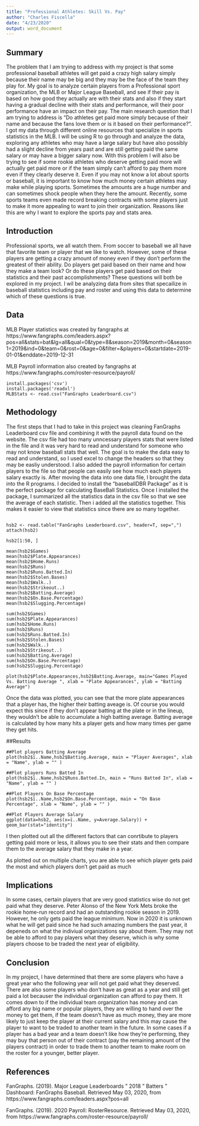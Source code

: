 ---
title: "Professional Athletes: Skill Vs. Pay"
author: "Charles Fiscella"
date: "4/23/2020"
output: word_document
---

## Summary 

The problem that I am trying to address with my project is that some professional baseball athletes will get paid a crazy high salary simply because their name may be big and they may be the face of the team they play for. My goal is to analyze certain players from a Professional sport organization, the MLB or Major League Baseball, and see if their pay is based on how good they actually are with their stats and also if they start having a gradual decline with their stats and performance, will their poor performance have an impact on their pay. The main research question that I am trying to address is "Do athletes get paid more simply because of their name and because the fans love them or is it based on their performance?". I got my data through different online resources that specialize in sports statistics in the MLB. I will be using R to go through and analyze the data, exploring any athletes who may have a large salary but have also possibly had a slight decline from years past and are still getting paid the same salary or may have a bigger salary now. With this problem I will also be trying to see if some rookie athletes who deserve getting paid more will actually get paid more or if the team simply can't afford to pay them more even if they clearly deserve it. Even if you may not know a lot about sports or baseball, it is important to know how much money certain athletes may make while playing sports. Sometimes the amounts are a huge number and can sometimes shock people when they here the amount. Recently, some sports teams even made record breaking contracts with some players just to make it more appealing to want to join their organization. Reasons like this are why I want to explore the sports pay and stats area. 

## Introduction

Professional sports, we all watch them. From soccer to baseball we all have that favorite team or player that we like to watch. However, some of these players are getting a crazy amount of money even if they don't perform the greatest of their ability. Do players get paid based on their name and how they make a team look? Or do these players get paid based on their statistics and their past accomplishments? These questions will both be explored in my project. I wil be analyzing data from sites that specailize in baseball statistics including pay and roster and using this data to determine which of these questions is true.

## Data

MLB Player statistics was created by fangraphs at https://www.fangraphs.com/leaders.aspx?pos=all&stats=bat&lg=all&qual=0&type=8&season=2019&month=0&season1=2019&ind=0&team=0&rost=0&age=0&filter=&players=0&startdate=2019-01-01&enddate=2019-12-31

MLB Payroll information also created by fangraphs at https://www.fangraphs.com/roster-resource/payroll/

```
install.packages('csv')
install.packages('readxl')
MLBStats <- read.csv("FanGraphs Leaderboard.csv")
```



## Methodology 

The first steps that I had to take in this project was cleaning FanGraphs Leaderboard csv file and combining it with the payroll data found on the website. The csv file had too many unncessary players stats that were listed in the file and it was very hard to read and understand for someone who may not know baseball stats that well. The goal is to make the data easy to read and understand, so I used excel to change the headers so that they may be easliy understood. I also added the payroll information for certain players to the file so that people can easily see how much each players salary exactly is. After moving the data into one data file, I brought the data into the R programs. I decided to install the "baseballDBR Package" as it is the perfect package for calculating BaseBall Statistics. Once I installed the package, I summarized all the statistics data in the csv file so that we see the average of each statistic. Then i added all the statistics together. This makes it easier to view that statistics since there are so many together. 

```

hsb2 <- read.table("FanGraphs Leaderboard.csv", header=T, sep=",")
attach(hsb2)

hsb2[1:50, ]

mean(hsb2$Games)
mean(hsb2$Plate.Appearances)
mean(hsb2$Home.Runs)
mean(hsb2$Runs)
mean(hsb2$Runs.Batted.In)
mean(hsb2$Stolen.Bases)
mean(hsb2$Walk..)
mean(hsb2$Strikeout..)
mean(hsb2$Batting.Average)
mean(hsb2$On.Base.Percentage)
mean(hsb2$Slugging.Percentage)

sum(hsb2$Games)
sum(hsb2$Plate.Appearances)
sum(hsb2$Home.Runs)
sum(hsb2$Runs)
sum(hsb2$Runs.Batted.In)
sum(hsb2$Stolen.Bases)
sum(hsb2$Walk..)
sum(hsb2$Strikeout..)
sum(hsb2$Batting.Average)
sum(hsb2$On.Base.Percentage)
sum(hsb2$Slugging.Percentage)

```
```
plot(hsb2$Plate.Appearances,hsb2$Batting.Average, main="Games Played Vs. Batting Average ", xlab = "Plate Appearances", ylab = "Batting Average") 

```

Once the data was plotted, you can see that the more plate appearances that a player has, the higher their batting aveage is. Of course you would expect this since if they don't appear batting at the plate or in the lineup, they wouldn't be able to accumulate a high batting average. Batting average is calculated by how many hits a player gets and how many times per game they get hits. 

##Results

```
##Plot players Batting Average 
plot(hsb2$ï..Name,hsb2$Batting.Average, main = "Player Averages", xlab = "Name", ylab = "" )

##Plot players Runs Batted In
plot(hsb2$ï..Name,hsb2$Runs.Batted.In, main = "Runs Batted In", xlab = "Name", ylab = "" )

##Plot Players On Base Percentage
plot(hsb2$ï..Name,hsb2$On.Base.Percentage, main = "On Base Percentage", xlab = "Name", ylab = "" )

##Plot Players Average Salary
ggplot(data=hsb2, aes(x=ï..Name, y=Average.Salary)) + geom_bar(stat="identity")

```
I then plotted out all the different factors that can conrtibute to players getting paid more or less, it allows you to see their stats and then compare them to the average salary that they make in a year. 


As plotted out on multiple charts, you are able to see which player gets paid the most and which players don't get paid as much

## Implications 

In some cases, certain players that are very good statistics wise do not get paid what they deserve. Peter Alonso of the New York Mets broke the rookie home-run record and had an outstanding rookie season in 2019. However, he only gets paid the league minimum. Now in 2020 it is unknown what he will get paid since he had such amazing numbers the past year, it depeneds on what the indiviual organizations say about them. They may not be able to afford to pay players what they deserve, which is why some players choose to be traded the next year of eligibility. 

## Conclusion

In my project, I have determined that there are some players who have a great year who the following year will not get paid what they deserved. There are also some players who don't have as great as a year and still get paid a lot becauser the individual organization can afford to pay them. It comes down to if the individual team organization has money and can afford any big name or popular players, they are willing to hand over the money to get them, if the team doesn't have as much money, they are more likely to just keep the player at their current salary and this may cause the player to want to be traded to another team in the future. In some cases if a player has a bad year and a team doesn't like how they're performing, they may buy that person out of their contract (pay the remaining amount of the players contract) in order to trade them to another team to make room on the roster for a younger, better player. 


## References 

FanGraphs. (2019). Major League Leaderboards " 2018 " Batters " Dashboard: FanGraphs Baseball. Retrieved May 03, 2020, from https://www.fangraphs.com/leaders.aspx?pos=all


FanGraphs. (2019). 2020 Payroll: RosterResource. Retrieved May 03, 2020, from https://www.fangraphs.com/roster-resource/payroll/







